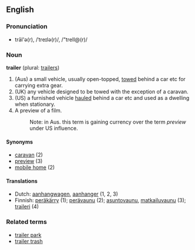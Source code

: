 ==English==

===Pronunciation===
*trāl'ə(r), /ˈtreɪlə(r)/, /"treIl@(r)/

===Noun===
'''trailer''' (plural: [[trailers]])

# (Aus) a small vehicle, usually open-topped, [[tow]]ed behind a car etc for carrying extra gear.<!-- is this also the British sense? -->
# (UK) any vehicle designed to be towed with the exception of a caravan.
# (US) a furnished vehicle [[haul]]ed behind a car etc and used as a dwelling when stationary.
# A preview of a film.
#:Note: in Aus. this term is gaining currency over the term ''preview'' under US influence.

====Synonyms====
<!-- what is the US term for (1) -->
*[[caravan]] (2)
*[[preview]] (3)
*[[mobile home]] (2)

====Translations====
*Dutch: [[aanhangwagen]], [[aanhanger]] (1, 2, 3)
*Finnish: [[peräkärry]] (1); [[perävaunu]] (2); [[asuntovaunu]], [[matkailuvaunu]] (3); [[traileri]] (4)

===Related terms===
*[[trailer park]]
*[[trailer trash]]